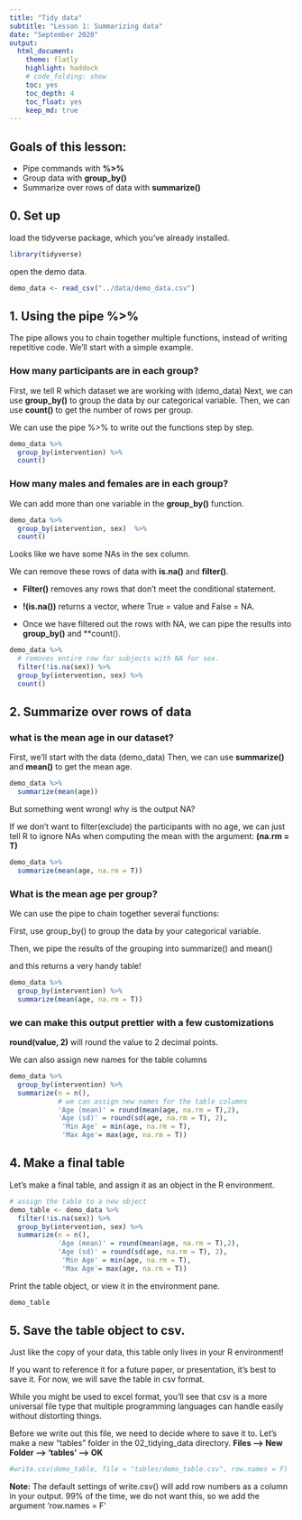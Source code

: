 ```yaml
---
title: "Tidy data"
subtitle: "Lesson 1: Summarizing data"
date: "September 2020"
output: 
  html_document:
    theme: flatly
    highlight: haddock 
    # code_folding: show
    toc: yes
    toc_depth: 4
    toc_float: yes
    keep_md: true
---
```


## Goals of this lesson: 

- Pipe commands with **%>%**
- Group data with **group_by()**
- Summarize over rows of data with **summarize()**


## 0. Set up 
load the tidyverse package, which you've already installed.
```r
library(tidyverse)
```

open the demo data.
```r
demo_data <- read_csv("../data/demo_data.csv")
```

## 1. Using the pipe %>%

The pipe allows you to chain together multiple functions, instead of writing repetitive code. We'll  start with a simple example.

### How many participants are in each group?

First, we tell R which dataset we are working with (demo_data)
Next, we can use **group_by()** to group the data by our categorical variable. 
Then, we can use **count()** to get the number of rows per group. 

We can use the pipe %>% to write out the functions step by step. 
```r
demo_data %>% 
  group_by(intervention) %>% 
  count() 
```

### How many males and females are in each group?

We can add more than one variable in the **group_by()** function.
```r
demo_data %>%
  group_by(intervention, sex)  %>%
  count()
```

Looks like we have some NAs in the sex column. 

We can remove these rows of data with **is.na()** and  **filter()**.

- **Filter()** removes any rows that don't meet the conditional statement. 

- **!(is.na())** returns a vector, where True = value and False = NA.

- Once we have filtered out the rows with NA, we can pipe the results into **group_by()** and **count().

```r
demo_data %>%
  # removes entire row for subjects with NA for sex.
  filter(!is.na(sex)) %>%
  group_by(intervention, sex) %>% 
  count()
```

## 2. Summarize over rows of data 

### what is the mean age in our dataset?

First, we'll start with the data (demo_data)
Then, we can use **summarize()** and **mean()** to get the mean age.

```r
demo_data %>%
  summarize(mean(age))
```

But something went wrong! why is the output NA?

If we don't want to filter(exclude) the participants with no age, we can just tell R to ignore NAs when computing the mean with the argument: **(na.rm = T)**
```r
demo_data %>%
  summarize(mean(age, na.rm = T))
```

### What is the mean age per group? 

We can use the pipe to chain together several functions:

First, use group_by() to group the data by your categorical variable.

Then, we pipe the results of the grouping into summarize() and mean() 

and this returns a very handy table!

```r
demo_data %>%
  group_by(intervention) %>%
  summarize(mean(age, na.rm = T))

```

### we can make this output prettier with a few customizations

**round(value, 2)** will round the value to 2 decimal points.

We can also assign new names for the table columns 

```r
demo_data %>%
  group_by(intervention) %>%
  summarize(n = n(), 
            # we can assign new names for the table columns 
            'Age (mean)' = round(mean(age, na.rm = T),2),
            'Age (sd)' = round(sd(age, na.rm = T), 2),
             'Min Age' = min(age, na.rm = T), 
             'Max Age'= max(age, na.rm = T))
```


## 4. Make a final table

Let's make a final table, and assign it as an object in the R environment. 
```r
# assign the table to a new object 
demo_table <- demo_data %>%
  filter(!is.na(sex)) %>%
  group_by(intervention, sex) %>%
  summarize(n = n(), 
            'Age (mean)' = round(mean(age, na.rm = T),2),
            'Age (sd)' = round(sd(age, na.rm = T), 2),
             'Min Age' = min(age, na.rm = T), 
             'Max Age'= max(age, na.rm = T))
```

Print the table object, or view it in the environment pane.
```r
demo_table
```


## 5. Save the table object to csv.
Just like the copy of your data, this table only lives in your R environment! 

If you want to reference it for a future paper, or presentation, it's best to save it. 
For now, we will save the table in csv format.

While you might be used to excel format, you'll see that csv is a more universal file type that multiple programming languages can handle easily without distorting things. 

Before we write out this file, we need to decide where to save it to. 
Let's make a new "tables" folder in the 02_tidying_data directory.
**Files --> New Folder --> 'tables' --> OK**

```r
#write.csv(demo_table, file = "tables/demo_table.csv", row.names = F)
```

**Note:** The default settings of write.csv() will add row numbers as a column in your output. 99% of the time, we do not want this, so we add the argument 'row.names = F'




